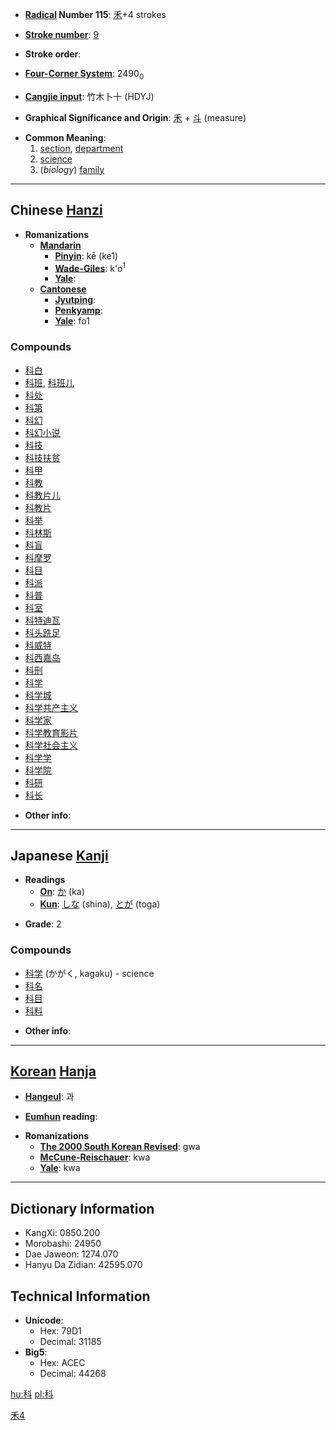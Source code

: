 * '''[[Wiktionary:Chinese radical index| Radical]] Number 115''': [[Wiktionary:Chinese radical index 禾|禾]]+4 strokes

* '''[[Wiktionary:Chinese total strokes index|Stroke number]]''': [[Wiktionary:Chinese total strokes index 9|9]]

* '''Stroke order''': 

* '''[[Wiktionary:Chinese four corner index|Four-Corner System]]''': 2490<sub>0</sub>

* '''[[Wiktionary:Chinese Cangjie index|Cangjie input]]''': 竹木卜十 (HDYJ)

* '''Graphical Significance and Origin''': [[禾]] + [[斗]] (measure)

* '''Common Meaning''':
*# [[section]], [[department]]
*# [[science]]
*# (''biology'') [[family]]

----

== Chinese [[Hanzi]] ==

* '''Romanizations'''
** '''[[Mandarin]]'''
*** '''[[Pinyin]]''': kē (ke1)
*** '''[[Wade-Giles]]''': k'o<sup>1</sup>
*** '''[[Yale]]''': 
** '''[[Cantonese]]'''
*** '''[[Jyutping]]''':
*** '''[[Penkyamp]]''': 
*** '''[[Yale]]''': fo1

===Compounds===
*[[科白]]
*[[科班]], [[科班儿]]
*[[科处]]
*[[科第]]
*[[科幻]]
*[[科幻小说]]
*[[科技]]
*[[科技扶贫]]
*[[科甲]]
*[[科教]]
*[[科教片儿]]
*[[科教片]]
*[[科举]]
*[[科林斯]]
*[[科盲]]
*[[科摩罗]]
*[[科目]]
*[[科派]]
*[[科普]]
*[[科室]]
*[[科特迪瓦]]
*[[科头跣足]]
*[[科威特]]
*[[科西嘉岛]]
*[[科刑]]
*[[科学]]
*[[科学城]]
*[[科学共产主义]]
*[[科学家]]
*[[科学教育影片]]
*[[科学社会主义]]
*[[科学学]]
*[[科学院]]
*[[科研]]
*[[科长]]

* '''Other info''': 

----

== Japanese [[Kanji]] ==

* '''Readings'''
** '''[[On]]''': [[か]] (ka)
** '''[[Kun]]''': [[しな]] (shina), [[とが]] (toga)

* '''Grade''': 2 [[Category:Grade 2 kanji|禾4]]

===Compounds===

*[[科学]] (かがく, kagaku) - science
*[[科名]]
*[[科目]]
*[[科料]]

* '''Other info''':  

----

== [[Korean]] [[Hanja]] ==

* '''[[Hangeul]]''': 과

* '''[[Eumhun]] reading''': 

* '''Romanizations'''
** '''[[The 2000 South Korean Revised Romanization|The 2000 South Korean Revised]]''': gwa
** '''[[McCune-Reischauer]]''': kwa
** '''[[Yale]]''': kwa

----

== Dictionary Information ==

* KangXi: 0850.200
* Morobashi: 24950
* Dae Jaweon: 1274.070
* Hanyu Da Zidian: 42595.070

== Technical Information ==

* '''Unicode''':
** Hex: 79D1
** Decimal: 31185
* '''Big5''':
** Hex: ACEC
** Decimal: 44268

[[hu:科]]
[[pl:科]]